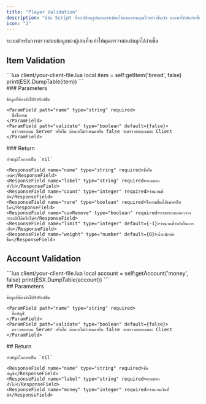 ```yaml
---
title: "Player Validation"
description: "นี่คือ Script ที่จะเปลี่ยนรูปแบบการเขียนโค้ดของงานคุณไปอย่างสิ้นเชิง และทำให้มันง่ายขึ้นด้วย ns_core ของพวกเรา (Replacer of 999s-bridge)"
icon: "2"
---
```


ระบบสำหรับการตรวจสอบข้อมูลของผู้เล่นที่จะทำให้คุณตรวจสอบข้อมูลได้ง่ายขึ้น

## Item Validation

<CodeGroup>
```lua client/your-client-file.lua
local item = self:getItem('bread', false)
print(ESX.DumpTable(item))
```
</CodeGroup>

<Columns cols={2}>
  <div>
    ### Parameters

    ข้อมูลที่ต้องส่งไปยังฟังก์ชั่น

    <ParamField path="name" type="string" required>
      ชื่อไอเทม
    </ParamField>
    <ParamField path="validate" type="boolean" default={false}>
      ตรวจสอบบน Server หรือไม่ ถ้าหากไม่กำหนดหรือ false จะตรวจสอบเฉพาะ Client
    </ParamField>
  </div>
  <div>
    ### Return

    สำคัญมีโอกาสเป็น `nil`

    <ResponseField name="name" type="string" required>ชื่อไอเทม</ResponseField>
    <ResponseField name="label" type="string" required>คำแสดงทั่วไป</ResponseField>
    <ResponseField name="count" type="integer" required>จำนวนที่มี</ResponseField>
    <ResponseField name="rare" type="boolean" required>ไอเทมชิ้นนี้พิเศษหรือไม่</ResponseField>
    <ResponseField name="canRemove" type="boolean" required>สามารถลบออกจากกระเป๋าได้หรือไม่</ResponseField>
    <ResponseField name="limit" type="integer" default={-1}>จำนวนที่จำกัดในการเก็บ</ResponseField>
    <ResponseField name="weight" type="number" default={0}>น้ำหนักต่อชิ้น</ResponseField>
  </div>
</Columns>

## Account Validation

<CodeGroup>
```lua client/your-client-file.lua
local account = self:getAccount('money', false)
print(ESX.DumpTable(account))
```
</CodeGroup>

<Columns cols={2}>
  <div>
    ## Parameters

    ข้อมูลที่ต้องส่งไปยังฟังก์ชั่น

    <ParamField path="name" type="string" required>
      ชื่อบัญชี
    </ParamField>
    <ParamField path="validate" type="boolean" default={false}>
      ตรวจสอบบน Server หรือไม่ ถ้าหากไม่กำหนดหรือ false จะตรวจสอบเฉพาะ Client
    </ParamField>
  </div>
  <div>
    ## Return

    สำคัญมีโอกาสเป็น `nil`

    <ResponseField name="name" type="string" required>ชื่อบัญชี</ResponseField>
    <ResponseField name="label" type="string" required>คำแสดงทั่วไป</ResponseField>
    <ResponseField name="money" type="integer" required>จำนวนเงินที่มี</ResponseField>
  </div>
</Columns>